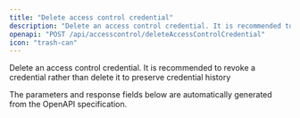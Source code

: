 ```yaml
---
title: "Delete access control credential"
description: "Delete an access control credential. It is recommended to revoke a credential rather than delete it to preserve credential history"
openapi: "POST /api/accesscontrol/deleteAccessControlCredential"
icon: "trash-can"
---
```


Delete an access control credential. It is recommended to revoke a credential rather than delete it to preserve credential history

<Note>
The parameters and response fields below are automatically generated from the OpenAPI specification.
</Note>
